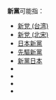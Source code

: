 '''新黨'''可能指：
* [[新黨|新党 (台湾)]]
* [[新舊黨爭|新党 (北宋)]]
* [[日本新黨|日本新黨]]
* [[先驅新黨|先驅新黨]]
* [[新黨日本|新黨日本]]
* {{link-en|新黨 (英國，1931年)|New Party (UK)}}
* {{link-en|新黨 (英國，2003年)|The New Party (UK, 2003)}}
* {{link-en|新黨 (加拿大)|New Party (Canada)}}
* {{link-en|新黨 (美國)|New Party (United States)}}

{{disambig|Cat=政党消歧义}}